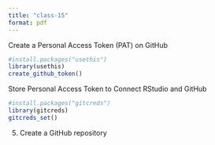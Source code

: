 ```yaml
---
title: "class-15"
format: pdf
---
```

Create a Personal Access Token (PAT) on GitHub

```r
#install.packages("usethis")
library(usethis)
create_github_token()

```

Store Personal Access Token to Connect RStudio and GitHub

```r
#install.packages("gitcreds")
library(gitcreds)
gitcreds_set()
```

5. Create a GitHub repository
